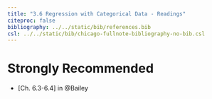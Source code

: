 ```yaml
---
title: "3.6 Regression with Categorical Data - Readings"
citeproc: false
bibliography: ../../static/bib/references.bib
csl: ../../static/bib/chicago-fullnote-bibliography-no-bib.csl
---
```


# Strongly Recommended

- <i class="fas fa-book"></i> [Ch. 6.3-6.4] in @Bailey


